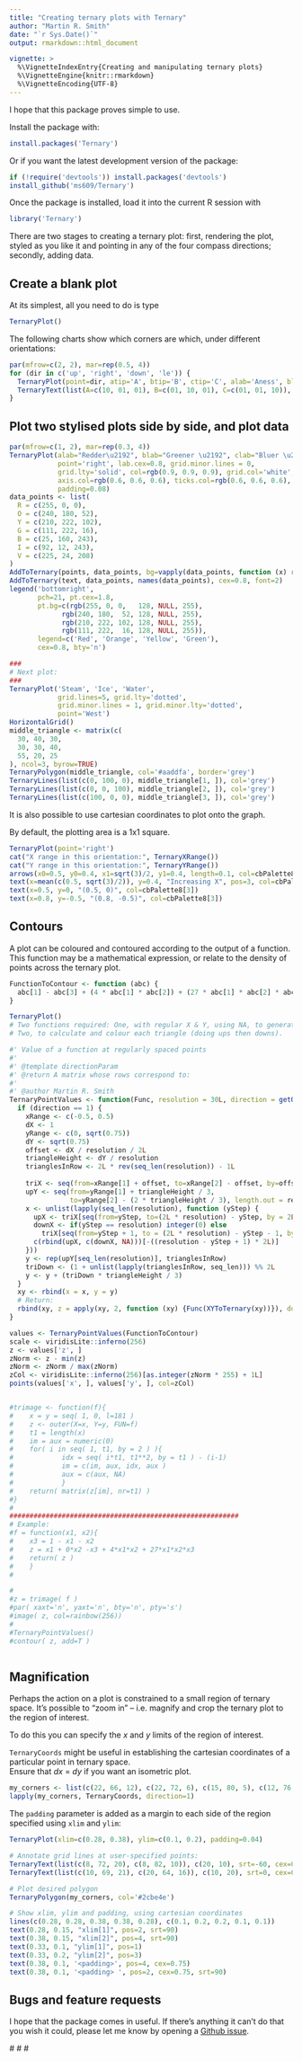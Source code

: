 ```yaml
---
title: "Creating ternary plots with Ternary"
author: "Martin R. Smith"
date: "`r Sys.Date()`"
output: rmarkdown::html_document

vignette: >
  %\VignetteIndexEntry{Creating and manipulating ternary plots}
  %\VignetteEngine{knitr::rmarkdown}
  %\VignetteEncoding{UTF-8}
---
```


I hope that this package proves simple to use.

Install the package with:

```r
install.packages('Ternary')
```

Or if you want the latest development version of the package:

```R
if (!require('devtools')) install.packages('devtools')
install_github('ms609/Ternary')
```

Once the package is installed, load it into the current R session with 
```R
library('Ternary')
```

There are two stages to creating a ternary plot: first, rendering the plot, styled
as you like it and pointing in any of the four compass directions; secondly, adding data.


## Create a blank plot
At its simplest, all you need to do is type
```R
TernaryPlot()
```

The following charts show which corners are which, under different orientations:

```R
par(mfrow=c(2, 2), mar=rep(0.5, 4))
for (dir in c('up', 'right', 'down', 'le')) {
  TernaryPlot(point=dir, atip='A', btip='B', ctip='C', alab='Aness', blab='Bness', clab='Cness')
  TernaryText(list(A=c(10, 01, 01), B=c(01, 10, 01), C=c(01, 01, 10)), col=cbPalette8[4], font=2)
}
```

## Plot two stylised plots side by side, and plot data
```R
par(mfrow=c(1, 2), mar=rep(0.3, 4))
TernaryPlot(alab="Redder\u2192", blab="Greener \u2192", clab="Bluer \u2192",
            point='right', lab.cex=0.8, grid.minor.lines = 0,
            grid.lty='solid', col=rgb(0.9, 0.9, 0.9), grid.col='white', 
            axis.col=rgb(0.6, 0.6, 0.6), ticks.col=rgb(0.6, 0.6, 0.6),
            padding=0.08)
data_points <- list(
  R = c(255, 0, 0), 
  O = c(240, 180, 52),
  Y = c(210, 222, 102),
  G = c(111, 222, 16),
  B = c(25, 160, 243),
  I = c(92, 12, 243),
  V = c(225, 24, 208)
)
AddToTernary(points, data_points, bg=vapply(data_points, function (x) rgb(x[1], x[2], x[3], 128, maxColorValue=255), character(1)), pch=21, cex=2.8)
AddToTernary(text, data_points, names(data_points), cex=0.8, font=2)
legend('bottomright', 
       pch=21, pt.cex=1.8,
       pt.bg=c(rgb(255, 0, 0,   128, NULL, 255), 
             rgb(240, 180,  52, 128, NULL, 255),
             rgb(210, 222, 102, 128, NULL, 255),
             rgb(111, 222,  16, 128, NULL, 255)),
       legend=c('Red', 'Orange', 'Yellow', 'Green'), 
       cex=0.8, bty='n')

###
# Next plot:
###
TernaryPlot('Steam', 'Ice', 'Water', 
            grid.lines=5, grid.lty='dotted',
            grid.minor.lines = 1, grid.minor.lty='dotted',
            point='West')
HorizontalGrid()
middle_triangle <- matrix(c(
  30, 40, 30,
  30, 30, 40,
  55, 20, 25
), ncol=3, byrow=TRUE)
TernaryPolygon(middle_triangle, col='#aaddfa', border='grey')
TernaryLines(list(c(0, 100, 0), middle_triangle[1, ]), col='grey')
TernaryLines(list(c(0, 0, 100), middle_triangle[2, ]), col='grey')
TernaryLines(list(c(100, 0, 0), middle_triangle[3, ]), col='grey')
```


It is also possible to use cartesian coordinates to plot onto the graph.

By default, the plotting area is a 1x1 square.

```r
TernaryPlot(point='right')
cat("X range in this orientation:", TernaryXRange())
cat("Y range in this orientation:", TernaryYRange())
arrows(x0=0.5, y0=0.4, x1=sqrt(3)/2, y1=0.4, length=0.1, col=cbPalette8[2])
text(x=mean(c(0.5, sqrt(3)/2)), y=0.4, "Increasing X", pos=3, col=cbPalette8[2])
text(x=0.5, y=0, "(0.5, 0)", col=cbPalette8[3])
text(x=0.8, y=-0.5, "(0.8, -0.5)", col=cbPalette8[3])
```

## Contours

A plot can be coloured and contoured according to the output of a function.
This function may be a mathematical expression, or relate to the density
of points across the ternary plot.

```r
FunctionToContour <- function (abc) {
  abc[1] - abc[3] + (4 * abc[1] * abc[2]) + (27 * abc[1] * abc[2] * abc[3])
}

TernaryPlot()
# Two functions required: One, with regular X & Y, using NA, to generate Zs for graphics::contour
# Two, to calculate and colour each triangle (doing ups then downs).

#' Value of a function at regularly spaced points
#'
#' @template directionParam
#' @return A matrix whose rows correspond to:
#' 
#' @author Martin R. Smith
TernaryPointValues <- function(Func, resolution = 30L, direction = getOption('ternDirection')) {
  if (direction == 1) {
    xRange <- c(-0.5, 0.5)
    dX <- 1
    yRange <- c(0, sqrt(0.75))
    dY <- sqrt(0.75)
    offset <- dX / resolution / 2L
    triangleHeight <- dY / resolution
    trianglesInRow <- 2L * rev(seq_len(resolution)) - 1L
    
    triX <- seq(from=xRange[1] + offset, to=xRange[2] - offset, by=offset)
    upY <- seq(from=yRange[1] + triangleHeight / 3,
               to=yRange[2] - (2 * triangleHeight / 3), length.out = resolution)
    x <- unlist(lapply(seq_len(resolution), function (yStep) {
      upX <- triX[seq(from=yStep, to=(2L * resolution) - yStep, by = 2L)]
      downX <- if(yStep == resolution) integer(0) else 
        triX[seq(from=yStep + 1, to = (2L * resolution) - yStep - 1, by = 2L)]
      c(rbind(upX, c(downX, NA)))[-((resolution - yStep + 1) * 2L)]
    }))
    y <- rep(upY[seq_len(resolution)], trianglesInRow)
    triDown <- (1 + unlist(lapply(trianglesInRow, seq_len))) %% 2L
    y <- y + (triDown * triangleHeight / 3)
  }
  xy <- rbind(x = x, y = y)
  # Return:
  rbind(xy, z = apply(xy, 2, function (xy) {Func(XYToTernary(xy))}), down = triDown)
}

values <- TernaryPointValues(FunctionToContour)
scale <- viridisLite::inferno(256)
z <- values['z', ]
zNorm <- z - min(z)
zNorm <- zNorm / max(zNorm)
zCol <- viridisLite::inferno(256)[as.integer(zNorm * 255) + 1L]
points(values['x', ], values['y', ], col=zCol)


#trimage <- function(f){
#    x = y = seq( 1, 0, l=181 )
#    z <- outer(X=x, Y=y, FUN=f)
#    t1 = length(x)
#    im = aux = numeric(0)
#    for( i in seq( 1, t1, by = 2 ) ){
#            idx = seq( i*t1, t1**2, by = t1 ) - (i-1)
#            im = c(im, aux, idx, aux )
#            aux = c(aux, NA)
#            }
#    return( matrix(z[im], nr=t1) )
#}
#
#########################################################
# Example:
#f = function(x1, x2){
#    x3 = 1 - x1 - x2
#    z = x1 + 0*x2 -x3 + 4*x1*x2 + 27*x1*x2*x3
#    return( z )
#    }
#

#
#z = trimage( f )
#par( xaxt='n', yaxt='n', bty='n', pty='s')
#image( z, col=rainbow(256))
#
#TernaryPointValues()
#contour( z, add=T )

```

```r
```


## Magnification

Perhaps the action on a plot is constrained to a small region of ternary space.
It's possible to "zoom in" -- i.e. magnify and crop the ternary plot to the region
of interest.

To do this you can specify the _x_ and _y_ limits of the region of interest. 

`TernaryCoords` might be useful in establishing the cartesian coordinates of a
particular point in ternary space.  
Ensure that _dx_ = _dy_ if you want an isometric plot.

```r
my_corners <- list(c(22, 66, 12), c(22, 72, 6), c(15, 80, 5), c(12, 76, 12))
lapply(my_corners, TernaryCoords, direction=1)
```

The `padding` parameter is added as a margin to each side of the region specified
using `xlim` and `ylim`:

```r
TernaryPlot(xlim=c(0.28, 0.38), ylim=c(0.1, 0.2), padding=0.04)

# Annotate grid lines at user-specified points:
TernaryText(list(c(8, 72, 20), c(8, 82, 10)), c(20, 10), srt=-60, cex=0.9, col='darkgrey')
TernaryText(list(c(10, 69, 21), c(20, 64, 16)), c(10, 20), srt=0, cex=0.9, col='darkgrey')

# Plot desired polygon
TernaryPolygon(my_corners, col='#2cbe4e')

# Show xlim, ylim and padding, using cartesian coordinates
lines(c(0.28, 0.28, 0.38, 0.38, 0.28), c(0.1, 0.2, 0.2, 0.1, 0.1))
text(0.28, 0.15, "xlim[1]", pos=2, srt=90)
text(0.38, 0.15, "xlim[2]", pos=4, srt=90)
text(0.33, 0.1, "ylim[1]", pos=1)
text(0.33, 0.2, "ylim[2]", pos=3)
text(0.38, 0.1, '<padding>', pos=4, cex=0.75)
text(0.38, 0.1, '<padding> ', pos=2, cex=0.75, srt=90)
```

## Bugs and feature requests

I hope that the package comes in useful.  If there's anything it can't do that you wish
it could, please let me know by opening a [Github issue](https://github.com/ms609/Ternary/issues/new?title=I%20have%20a%20suggestion!).

 # # #
